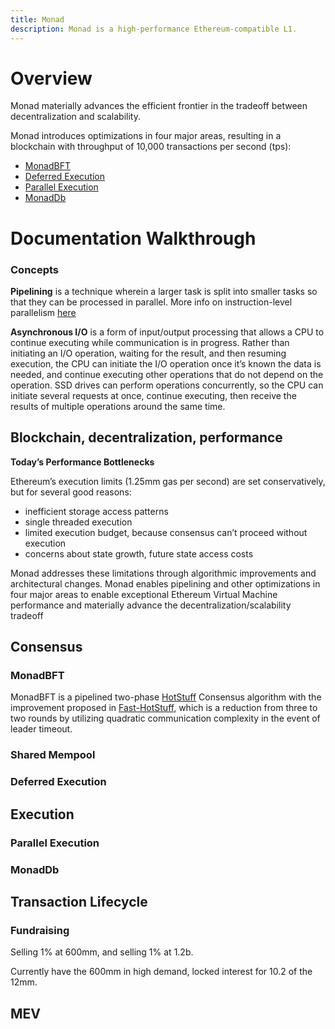```yaml
---
title: Monad
description: Monad is a high-performance Ethereum-compatible L1. 
---
```


# Overview

Monad materially advances the efficient frontier in the tradeoff between decentralization and scalability.

Monad introduces optimizations in four major areas, resulting in a blockchain with throughput of 10,000 transactions per second (tps):

- [MonadBFT](https://docs.monad.xyz/technical-discussion/consensus/monadbft)
- [Deferred Execution](https://docs.monad.xyz/technical-discussion/consensus/deferred-execution)
- [Parallel Execution](https://docs.monad.xyz/technical-discussion/execution/parallel-execution)
- [MonadDb](https://docs.monad.xyz/technical-discussion/execution/monaddb)

# Documentation Walkthrough

### Concepts

**Pipelining** is a technique wherein a larger task is split into smaller tasks so that they can be processed in parallel. More info on instruction-level parallelism [here](https://en.wikipedia.org/wiki/Instruction_pipelining)

**Asynchronous I/O** is a form of input/output processing that allows a CPU to continue executing while communication is in progress. Rather than initiating an I/O operation, waiting for the result, and then resuming execution, the CPU can initiate the I/O operation once it's known the data is needed, and continue executing other operations that do not depend on the operation. SSD drives can perform operations concurrently, so the CPU can initiate several requests at once, continue executing, then receive the results of multiple operations around the same time. 

## Blockchain, decentralization, performance

**Today's Performance Bottlenecks**

Ethereum's execution limits (1.25mm gas per second) are set conservatively, but for several good reasons:

- inefficient storage access patterns
- single threaded execution
- limited execution budget, because consensus can't proceed without execution
- concerns about state growth, future state access costs

Monad addresses these limitations through algorithmic improvements and architectural changes. Monad enables pipelining and other optimizations in four major areas to enable exceptional Ethereum Virtual Machine performance and materially advance the decentralization/scalability tradeoff

## Consensus 

### MonadBFT

MonadBFT is a pipelined two-phase [HotStuff](https://arxiv.org/pdf/1803.05069.pdf) Consensus algorithm with the improvement proposed in [Fast-HotStuff](https://arxiv.org/abs/2010.11454), which is a reduction from three to two rounds by utilizing quadratic communication complexity in the event of leader timeout.

### Shared Mempool



### Deferred Execution



## Execution

### Parallel Execution



### MonadDb



## Transaction Lifecycle



### Fundraising

Selling 1% at 600mm, and selling 1% at 1.2b.

Currently have the 600mm in high demand, locked interest for 10.2 of the 12mm. 

## MEV



